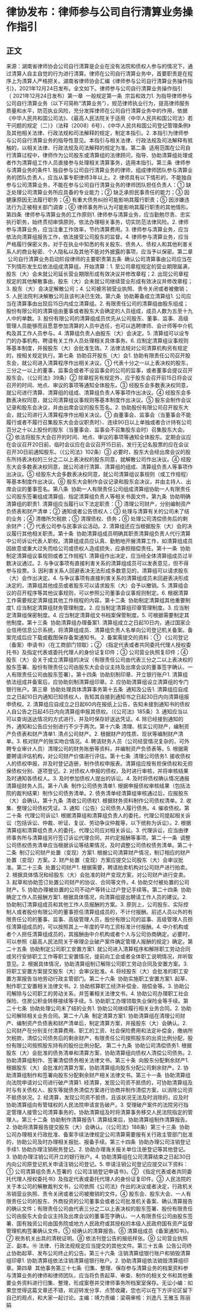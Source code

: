 # 律协发布：律师参与公司自行清算业务操作指引
## 正文
来源：湖南省律师协会公司自行清算是企业在没有法院和债权人参与的情况下，通过清算人自主自觉的行为进行清算。律师在公司自行清算业务中，首要职责是在程序上为清算人严格把关。湖南省律师协会汇编《律师参与公司自行清算业务操作指引》，2021年12月24日发布。全文如下。律师参与公司自行清算业务操作指引（ 2021年12月24日发布）第一章  一般规定第一条  宗旨和效力1. 为指导律师参与公司自行清算业务（以下可简称“清算业务”），规范律师执业行为，提高律师服务质量和水平，防范执业风险，充分发挥律师在公司自行清算业务中的作用，依据《中华人民共和国公司法》、《最高人民法院关于适用〈中华人民共和国公司法〉若干问题的规定（二）》（法释〔2008〕6号）、《中华人民共和国公司登记管理条例》及其他相关法律、行政法规和司法解释的规定，制定本指引。2. 本指引为律师参与公司自行清算业务的指导性意见。本指引与相关法律、行政法规及司法解释有抵触的，以相关法律、行政法规及司法解释的规定为准。第二条  适用范围在公司自行清算过程中，律师作为公司股东或清算组的法律顾问，指导、协助清算组处理或者作为清算组工作人员直接参与处理相关清算事务，适用本指引。第三条  律师参与清算业务的条件1. 独自参与公司自行清算业务的律师，组成律师团队参与清算业务的团队负责人，应当从事专职律师3年以上。2. 律师具有以下情形的，不能独自参与公司清算业务，不能在参与公司自行清算业务的律师团队担任负责人：① 缺乏处理公司清算业务所应具备的专业能力；② 缺乏承担民事责任的能力；③ 因健康原因无法履行职务；④ 有重大债务纠纷可能影响其履行职责；⑤ 因涉嫌违法行为正被相关部门调查；⑥ 律师事务所认为可能影响其履行职责的其他情形。第四条  律师参与清算业务的工作原则1. 律师参与清算业务，应当勤勉尽责、忠实执行职务，始终贯彻审慎原则，依法办理相关事务，切实防范法律风险。2. 律师参与清算业务，应当注重工作效率，节约清算费用。3. 律师参与清算业务，应当依法向清算组报告工作，依法接受公司股东的监督。4. 律师参与清算业务，应当严格履行保密义务。对于在执业中知悉的有关股东、债务人、债权人和其他利害关系人的商业秘密、个人隐私以及其他不能对外披露的事项，应当予以保密。第二章  公司自行清算业务启动阶段律师的主要职责第五条  确认公司清算事由公司应当在下列情形发生后依法组成清算组，开始清算：1. 至公司章程规定的营业期限届满，股东（大）会未就公司延长营业期限形成有效决议并修改章程；2. 出现公司章程规定的其他解散事由，股东（大）会未就公司继续营业形成有效决议并修改章程；3. 股东（大）会决定解散公司；4. 公司被吊销营业执照、责令关闭或者被撤销；5. 人民法院判决解散公司且该判决已生效。第六条  协助筹备成立清算组1. 公司应当在清算事由出现后15日内成立清算组。2. 有限责任公司的清算组由股东组成；股份有限公司的清算组由董事或者股东大会确定的人员组成，成员人数为五至十九人中的单数。3. 股份有限公司的清算组成员优先从公司股东、董事、监事、高级管理人员能够而且愿意参加清算的人员中选任，也可以选聘律师、会计师等中介机构及其工作人员参与。4. 清算组负责人由股东（大）会决定。5. 清算组可以设专门的办事机构，聘请有关工作人员处理相关具体事务。6. 应制定清算组议事规则等基本制度，并报股东（大）会批准生效。7. 法律法规对公司清算机构另有规定的，按相关规定执行。第七条  协助召开股东（大）会1. 协助有限责任公司召开股东会，就公司进入清算程序作出相关决议。① 代表十分之一以上表决权的股东，三分之一以上的董事，监事会或者不设监事会的公司的监事，或者董事会提议召开股东会。（《公司法》39条）② 除章程另有规定外，应于股东会召开前15日将会议召开的时间、地点、审议的事项等通知全体股东。③ 经股东会多数表决权同意，就公司进行清算、清算组的组成、清算组负责人等事项作出决议。④ 经股东会多数表决权同意，就公司清算组议事规则等基本制度作出决议。⑤ 股东会制作会议记录和股东会决议，并由出席会议的股东签名。2. 协助股份有限公司召开股东大会，就公司进行入清算程序作出相关决议。① 由董事会、监事会（当董事会不能履行或者不履行召集股东大会会议职责时）、连续90日以上单独或者合计持有公司百分之十以上股份的股东（当董事会、监事会不召集股东会时）召集股东大会。② 依法将股东大会召开的时间、地点、审议的事项等通知全体股东。定期会议应在会议召开20日前、临时会议应在会议召开15日前，发行无记名股票的应在会议召开30日前通知股东。（《公司法》102条）③ 必要时，股东大会经出席会议的股东所持表决权的三分之二以上表决权的股东同意，就解散公司作出决议。④ 经股东大会多数表决权同意，就公司进行清算、清算组的组成、清算组负责人等事项作出决议。⑤ 经股东大会多数表决权同意，就公司清算组议事规则（或工作规程）等基本制度作出决议。⑥ 股东大会制作会议记录和股东会决议，并由主持人、出席会议的董事签名。第八条  协助一人有限责任公司组成清算组协助一人有限责任公司股东签署组成清算组、指定清算组负责人等相关书面文件。第九条  协助明确清算组的职责1. 清算组应当履行以下法定职责：① 清理公司财产，分别编制资产负债表和财产清单；② 通知或者公告债权人；③ 处理与清算有关的公司未了结的业务；④ 清缴所欠税款；⑤ 清理债权、债务；⑥ 处理公司清偿债务后的剩余财产；⑦ 代表公司参与民事诉讼活动。2. 清算组还应当根据股东（大）会的决议履行其他相关职责。第十条  协助清算组成员明确其职责清算组负责人代行清算中公司诉讼代表人职权。清算组成员应认真、勤勉地开展清算工作，如清算组成员因故意或重大过失而给公司或债权人造成损失，应承担赔偿责任。第十一条  协助制定清算组议事规则或者工作规程1. 清算组作出决定，应当经全体清算组成员过半数决议通过。2. 与争议事项有直接利害关系的清算组成员可以发表意见，但不得参与投票。3. 因利害关系人回避表决无法形成多数意见的，清算组可以请求股东（大）会作出决定。4. 与争议事项有直接利害关系的清算组成员未回避表决形成决定的，清算组其他成员或者股东可以请求股东（大）会予以撤销。5. 清算组会议的召开程序等其他议事规则，可以参照公司董事会议事规则制定。6. 根据清算工作需要规定清算组其他工作规程的内容。第十二条  协助制定清算组其他重要制度1. 应当制定清算组财务管理制度。2. 应当制定清算组印章管理制度。3. 应当制定清算组保密制度。4. 应当制定清算组文书档案保管制度。5. 可根据需要制定其他制度。第十三条  协助清算组办理备案1. 清算组成立之日起10日内，通过国家企业信用信息公示系统，将清算组成员、清算组负责人名单向公司登记机关备案。备案完成后应下载或截图保存备案通知书。 2. 备案需提交的资料：① 《公司登记（备案）申请书》（在工商部门领取）；② 《指定代表或者共同委托代理人授权委托书》及指定代表或委托代理人的身份证复印件；③ 公司营业执照复印件；④ 股东（大）会关于成立清算组的决议（有限责任公司由代表三分之二以上表决权的股东签署、股份有限责任公司由股东大会会议主持及出席会议的董事签字确认、一人有限责任公司由股东签署）。第十四条  协助刻制印章、开立银行账户1. 清算组依法组成并备案后，应协助刻制清算组印章。2. 应协助清算组设立清算组的专门银行账户。第三章  协助处理具体清算事务第十五条  通知及公告1. 清算组应自成立之日起10日内通知已知债权人，告知其自接到通知书之日起30日内向清算组报申债权。2. 清算组应自成立之日起60内在报纸上公告，告知未接到通知书的债权人自公告之日起45日内向清算组申报其债权。（《公司法》185条）3. 通知应当以可以查询送达情况的方式进行，并及时保存好送达凭证。4. 除已经接到通知的外，通知和公告应分别进行不少于两次。第十六条 清理、核实公司财产，编制资产负债表和财产清单1. 清点公司财产。2. 根据财产的性质、现状等编制财产清单。3. 核对财产的账实吻合情况。4. 聘请财务人员（公司经营情况复杂的，可外聘专业审计人员）清理公司的财务账册等资料，并编制资产负债表等。5. 根据需要聘请评估机构，对公司财产价值进行评估。第十七条  清理公司债务1. 接收债权人的债权申报，并及时登记造册，制作债权申报表。清算组应按有担保债权和无担保债权分别、逐项登记。2. 对债权人申报的债权，及时进行审核，并将审核结果及时通知各债权人。3. 及时参加债权人提出的诉讼。4. 及时将债权确认情况通报清算组财务人员。第十八条  制作公司债务清单1. 根据申报债权审核结果（包括法院的裁判结果）制作公司债务清单。2. 债务清单经清算组审核通过后，应报股东（大）会确认。第十九条  清收公司债权1. 根据财务资料制作公司债权清单。2. 收集、整理公司债权凭证。3. 通知（公告）公司债务人履行债务。4. 催收债权。第二十条  代理公司诉讼1. 根据清算组和清算组负责人的委托，代理公司提起相关诉讼（包括诉讼、仲裁、听证、复议、劳动争议仲裁等，以下统称为诉讼）。2. 根据清算组和清算组负责人的委托，代理公司应对相关诉讼。3. 代理诉讼，应当由律师事务所与清算组另行签订诉讼代理合同，并约定报酬等事项。第二十一条  调整公司债权债务清单应当根据诉讼等结果情况，及时调整公司债权债务清单。第二十二条  制订公司财产处置（变现）方案1. 根据公司清算财产情况，制订相应的财产处置（变现）方案。2. 财产处置（变现）方案应提交公司股东（大）会审议批准。第二十三条  处置公司财产1. 根据需要，聘请拍卖机构对公司财产进行拍卖。2. 根据具体情况和经股东（大）会批准的财产变现方案，对公司财产进行变卖。3. 起草和协助签订处置公司财产的协议、合同等文件。4. 协助交付被处置的公司财产。5. 协助办理被处置的公司不动产等转让过户登记手续等。第二十四条  协助确定工作人员报酬方案1. 根据具体情况，向清算组提出聘请工作人员的建议。2. 协助制订清算组成员和其他工作人员报酬的方案。3. 原则上，公司股东、实际控制人或者股份有限公司的董事担任清算组成员的，不计付报酬。前述人员以外的有限责任公司的董事、监事、高级管理人员，股份有限公司的监事、高级管理人员担任清算组成员的，可以按照其上一年度的平均工资标准计付报酬。4. 中介机构或者个人担任清算组成员的，其报酬由中介机构或者个人与公司协商确定。必要时，可以参照《最高人民法院关于审理企业破产案件确定管理人报酬的规定》确定。第二十五条  协助制定公司职工安置方案1. 就公司进入清算程序和解除职工劳动合同或另行安排职工工作等职工安置情况，提前向工会或者全体职工说明情况，并听取意见。2. 根据具体情况，协助清算组制订解除公司职工劳动合同及安置方案。3. 将职工安置方案提交股东（大）会审议批准。4. 将经股东（大）会批准的职工安置方案报告当地劳动行政主管部门。第二十六条  协助实施职工安置方案1. 起草、制作职工安置相关法律文书。2. 协助核算职工经济补偿金、赔偿金等。3. 协助公司解除与公司职工的劳动关系，并签署相关法律文书。4. 协助公司办理职工社会保险、住房公积金转移接续等手续。5. 协助职工办理领取失业保险金等手续。第二十七条  协助处理公司未了结的业务1. 协助公司继续履行相关业务合同。2. 协助公司解除相关业务合同。第二十八条  制定清算方案1. 协助清算组在清理公司财产、编制资产负债表和财产清单后，制定清算方案，并报股东（大）会确认。2. 公司财产在分别支付清算费用、职工的工资、社会保险费用和法定补偿金，缴纳所欠税款，清偿公司债务后的剩余财产，有限责任公司按照股东的出资比例分配，股份有限公司按照股东持有的股份比例分配。 第二十九条  协助公司清偿债务1. 根据股东（大）会批准的债务清单和清算方案，协助清算组向债权人清偿公司债务。2. 协助清算组制作、签署清偿债务相关法律文书。第三十条  向股东分配剩余财产1. 根据股东（大）会批准的清算方案，协助清算组向股东分配公司剩余财产。2. 协助清算组制作和签署向股东分配剩余财产相关法律文书。第三十一条  协助清算组向法院申请对公司进行破产清算1. 经清算，发现公司资不抵债的，可协助清算组及时与有关债权人、股东等就债务清偿方案进行协商并制作清偿方案，以消除公司资不抵债状况。2. 经清算，发现公司资不抵债，且该状况无法及时消除的，应及时协助清算组向有管辖权的人民法院申请宣告破产。3. 受理破产案件的法院另行指定管理人接管公司清算事务的，协助清算组及时将清算事务移交人民法院指定的管理人。第三十二条  协助制作清算报告1. 清算结束后，协助清算组制作清算报告。2. 协助将清算报告提交股东（大）会确认。（《公司法》188条）第三十三条  协助公司办理相关行政批准、备案手续法律规定公司清算需要报有关行政主管部门批准的，协助公司及时办理相关报批、报备手续。第三十四条  协助办理公司注销登记手续1. 协助办理注销税务登记。2. 协助办理海关报关单位注册登记等其他登记。3. 协助办理注销公司开立的银行账户。4. 协助清算组在公司清算结束之日起30日内向公司原登记机关申请注销公司登记。5. 申请注销公司登记应提交以下资料：① 公司清算组负责人签署的《公司注销登记申请书》。② 《指定代表或者共同委托代理人授权委托书》及指定代表或委托代理人的身份证复印件。③ 人民法院的关于本公司的解散裁判文书，公司依照《公司法》作出的决议或者决定，行政机关吊销营业执照、责令关闭或者公司被撤销的文件。④ 股东会、股东大会、一人有限责任公司的股东、外商投资的公司董事会或者公司批准机关备案、确认清算报告的确认文件；有限责任公司由代表三分之二以上表决权的股东签署、股份有限责任公司由股东大会会议主持及出席会议的董事签字确认、一人有限责任公司由股东签署、国有独资公司由国务院或地方人民政府或其授权的本级人民政府国有资产监督管理机构签署确认文件。⑤ 经确认的清算报告。⑥ 清算组成员《备案通知书》。⑦ 税务机关出具的清税证明。⑧ 依法刊登公告的报纸样张。⑨ 公司营业执照正、副本。⑩ 法律、行政法规规定应当提交的其他文件。第三十五条  公告公司终止协助起草、发布公司终止的公告。第三十六条  注销清算组银行账户和销毁清算组印章1. 协助清算组依法注销清算组银行账户。2. 协助清算组依法销毁清算组印章。第四章  其他事务第三十七条  归集、整理、保存参与清算业务的档案资料参与清算业务的律师和律师团队，应当将负责起草、审查、制作的相关文书和其他重要业务资料进行归集、整理，形成案卷并交律师事务所档案室保存。无讼小编：如果您觉得这篇文章还不错，欢迎转发分享、点赞收藏，您也可以在下方评论区留下自己的观点，和大家一起讨论。主编：靖力责编：梁萌审核：刘逸凡 王雅玉 陈丽娟